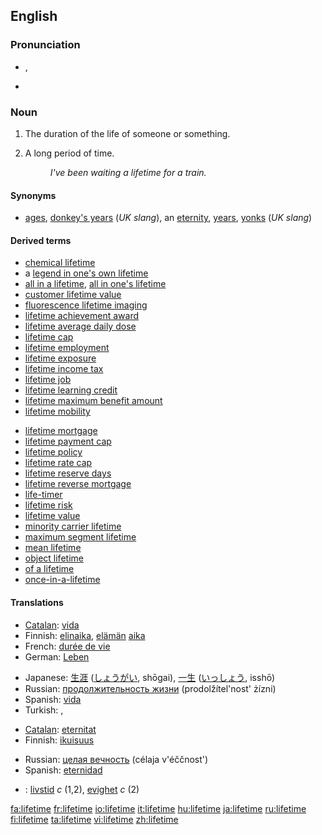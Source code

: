 {{wikipedia|dab=lifetime}}
==English==

===Pronunciation===
* {{IPA|/ˈlaɪftaɪm/}}, {{SAMPA|/"laIftaIm/}}
* {{audio|en-us-lifetime.ogg|Audio (US)}}

===Noun===
{{en-noun|sg=[[life]][[time]]}}

# The duration of the life of someone or something.
# {{context|informal|hyperbolic}} A long period of time.
#: ''I've been waiting a lifetime for a train.''

====Synonyms====
* {{i-c|informal|hyperbolic: a long period of time}} [[ages]], [[donkey's years]] (''UK slang''), an [[eternity]], [[years]], [[yonks]] (''UK slang'')

====Derived terms====
{{rel-top|terms derived from ''lifetime''}}
* [[chemical lifetime]]
* a [[legend in one's own lifetime]]
* [[all in a lifetime]], [[all in one's lifetime]]
* [[customer lifetime value]]
* [[fluorescence lifetime imaging]]
* [[lifetime achievement award]]
* [[lifetime average daily dose]]
* [[lifetime cap]]
* [[lifetime employment]]
* [[lifetime exposure]]
* [[lifetime income tax]]
* [[lifetime job]]
* [[lifetime learning credit]]
* [[lifetime maximum benefit amount]]
* [[lifetime mobility]]
{{rel-mid}}
* [[lifetime mortgage]]
* [[lifetime payment cap]]
* [[lifetime policy]]
* [[lifetime rate cap]]
* [[lifetime reserve days]]
* [[lifetime reverse mortgage]]
* [[life-timer]]
* [[lifetime risk]]
* [[lifetime value]]
* [[minority carrier lifetime]]
* [[maximum segment lifetime]]
* [[mean lifetime]]
* [[object lifetime]]
* [[of a lifetime]]<!--chance, trip, etc-->
* [[once-in-a-lifetime]]
{{rel-bottom}}

====Translations====
{{trans-top|duration of the life of someone or something}}
* [[Catalan]]: [[vida#Catalan|vida]] {{f}}
* Finnish: [[elinaika]], [[elämä|elämän]] [[aika]]
* French: [[durée de vie]] {{f}}
* German: [[Leben]] {{n}}
{{trans-mid}}
* Japanese: [[生涯]] ([[しょうがい]], shōgai), [[一生]] ([[いっしょう]], isshō)
* Russian: [[продолжительность жизни]] (prodolžítel'nost' żízni) {{f}}
* Spanish: [[vida#Spanish|vida]] {{f}}
* Turkish: {{t|tr|ömür}},  {{t|tr|yaşam}}
{{trans-bottom}}

{{trans-top|informal, hyperbolic: a long period of time}}
* [[Catalan]]: [[eternitat]] {{f}}
* Finnish: [[ikuisuus]]
{{trans-mid}}
* Russian: [[целая вечность]] (célaja v'éččnost') {{f}}
* Spanish: [[eternidad]] {{f}}
{{trans-bottom}}

{{checktrans}}
* {{ttbc|Swedish}}: [[livstid]] ''c'' (1,2), [[evighet]] ''c'' (2)

[[fa:lifetime]]
[[fr:lifetime]]
[[io:lifetime]]
[[it:lifetime]]
[[hu:lifetime]]
[[ja:lifetime]]
[[ru:lifetime]]
[[fi:lifetime]]
[[ta:lifetime]]
[[vi:lifetime]]
[[zh:lifetime]]